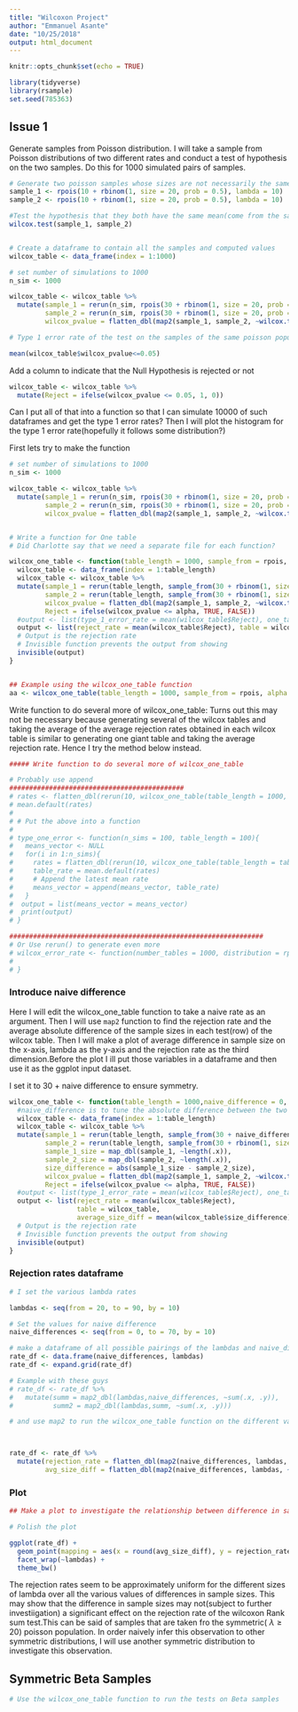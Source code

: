 ```yaml
---
title: "Wilcoxon Project"
author: "Emmanuel Asante"
date: "10/25/2018"
output: html_document
---
```


```r
knitr::opts_chunk$set(echo = TRUE)
```

```r

library(tidyverse)
library(rsample)
set.seed(785363)
```


## Issue 1

Generate samples from Poisson distribution. I will take a sample from Poisson distributions of two different rates and conduct a test of hypothesis on the two samples. Do this for 1000 simulated pairs of samples.

```r

# Generate two poisson samples whose sizes are not necessarily the same
sample_1 <- rpois(10 + rbinom(1, size = 20, prob = 0.5), lambda = 10)
sample_2 <- rpois(10 + rbinom(1, size = 20, prob = 0.5), lambda = 10)

#Test the hypothesis that they both have the same mean(come from the same distribution)
wilcox.test(sample_1, sample_2)


# Create a dataframe to contain all the samples and computed values
wilcox_table <- data_frame(index = 1:1000)

# set number of simulations to 1000
n_sim <- 1000

wilcox_table <- wilcox_table %>% 
  mutate(sample_1 = rerun(n_sim, rpois(30 + rbinom(1, size = 20, prob = 0.5), lambda = 10)),
         sample_2 = rerun(n_sim, rpois(30 + rbinom(1, size = 20, prob = 0.5), lambda = 10)),
         wilcox_pvalue = flatten_dbl(map2(sample_1, sample_2, ~wilcox.test(.x, .y, exact = FALSE)$p.value)))

# Type 1 error rate of the test on the samples of the same poisson population

mean(wilcox_table$wilcox_pvalue<=0.05)

```

Add a column to indicate that the Null Hypothesis is rejected or not

```r
wilcox_table <- wilcox_table %>% 
  mutate(Reject = ifelse(wilcox_pvalue <= 0.05, 1, 0))
```


Can I put all of that into a function so that I can simulate 10000 of such dataframes and get the type 1 error rates? Then I will plot the histogram for the type 1 error rate(hopefully it follows some distribution?)

First lets try to make the function

```r
# set number of simulations to 1000
n_sim <- 1000

wilcox_table <- wilcox_table %>% 
  mutate(sample_1 = rerun(n_sim, rpois(30 + rbinom(1, size = 20, prob = 0.5), lambda = 10)),
         sample_2 = rerun(n_sim, rpois(30 + rbinom(1, size = 20, prob = 0.5), lambda = 10)),
         wilcox_pvalue = flatten_dbl(map2(sample_1, sample_2, ~wilcox.test(.x, .y, exact = F)$p.value)))


# Write a function for One table
# Did Charlotte say that we need a separate file for each function?

wilcox_one_table <- function(table_length = 1000, sample_from = rpois, ..., alpha = 0.05){
  wilcox_table <- data_frame(index = 1:table_length)
  wilcox_table <- wilcox_table %>% 
  mutate(sample_1 = rerun(table_length, sample_from(30 + rbinom(1, size = 20, prob = 0.5), ...)),
         sample_2 = rerun(table_length, sample_from(30 + rbinom(1, size = 20, prob = 0.5), ...)),
         wilcox_pvalue = flatten_dbl(map2(sample_1, sample_2, ~wilcox.test(.x, .y, exact = FALSE, conf.level = 1 - alpha)$p.value)), 
         Reject = ifelse(wilcox_pvalue <= alpha, TRUE, FALSE))
  #output <- list(type_1_error_rate = mean(wilcox_table$Reject), one_table = wilcox_table)
  output <- list(reject_rate = mean(wilcox_table$Reject), table = wilcox_table)
  # Output is the rejection rate
  # Invisible function prevents the output from showing
  invisible(output)
}


## Example using the wilcox_one_table function
aa <- wilcox_one_table(table_length = 1000, sample_from = rpois, alpha = 0.05, lambda = 20)

```


Write function to do several more of wilcox_one_table:
Turns out this may not be necessary because generating several of the wilcox tables and taking the average of the average rejection rates obtained in each wilcox table is similar to generating one giant table and taking the average rejection rate. Hence I try the method below instead.

```r
##### Write function to do several more of wilcox_one_table

# Probably use append
############################################
# rates <- flatten_dbl(rerun(10, wilcox_one_table(table_length = 1000, sample_from = rpois, alpha = 0.05, lambda = 20)))
# mean.default(rates)
# 
# # Put the above into a function
# 
# type_one_error <- function(n_sims = 100, table_length = 100){
#   means_vector <- NULL
#   for(i in 1:n_sims){
#     rates = flatten_dbl(rerun(10, wilcox_one_table(table_length = table_length, sample_from = rpois, alpha = 0.05, lambda = 20)))
#     table_rate = mean.default(rates)
#     # Append the latest mean rate
#     means_vector = append(means_vector, table_rate)
#   }
#  output = list(means_vector = means_vector)
#  print(output)
# }

################################################################
# Or Use rerun() to generate even more
# wilcox_error_rate <- function(number_tables = 1000, distribution = rpois, ...){
#   
# }

```


### Introduce naive difference
Here I will edit the wilcox_one_table function to take a naive rate as an argument. Then I will use `map2` function to find the rejection rate and the
average absolute difference of the sample sizes in each test(row) of the wilcox table. Then I will make a plot of average difference in sample size on the x-axis, lambda as the y-axis and the rejection rate as the third dimension.Before the plot I ill put those variables in a dataframe and then use it as the ggplot input dataset.

I set it to 30 + naive difference to ensure symmetry.
```r
wilcox_one_table <- function(table_length = 1000,naive_difference = 0, sample_from = rpois, ..., alpha = 0.05, lambda = 20){
  #naive_difference is to tune the absolute difference between the two sample sizes.
  wilcox_table <- data_frame(index = 1:table_length)
  wilcox_table <- wilcox_table %>% 
  mutate(sample_1 = rerun(table_length, sample_from(30 + naive_difference + rbinom(1, size = 20, prob = 0.5), ...)),
         sample_2 = rerun(table_length, sample_from(30 + rbinom(1, size = 20, prob = 0.5), ...)),
         sample_1_size = map_dbl(sample_1, ~length(.x)),
         sample_2_size = map_dbl(sample_2, ~length(.x)),
         size_difference = abs(sample_1_size - sample_2_size),
         wilcox_pvalue = flatten_dbl(map2(sample_1, sample_2, ~wilcox.test(.x, .y, exact = FALSE, conf.level = 1 - alpha)$p.value)), 
         Reject = ifelse(wilcox_pvalue <= alpha, TRUE, FALSE))
  #output <- list(type_1_error_rate = mean(wilcox_table$Reject), one_table = wilcox_table)
  output <- list(reject_rate = mean(wilcox_table$Reject), 
                 table = wilcox_table,
                 average_size_diff = mean(wilcox_table$size_difference))
  # Output is the rejection rate
  # Invisible function prevents the output from showing
  invisible(output)
}


```


### Rejection rates dataframe
```r
# I set the various lambda rates 

lambdas <- seq(from = 20, to = 90, by = 10)

# Set the values for naive difference 
naive_differences <- seq(from = 0, to = 70, by = 10)

# make a dataframe of all possible pairings of the lambdas and naive_differences
rate_df <- data.frame(naive_differences, lambdas)
rate_df <- expand.grid(rate_df)

# Example with these guys
# rate_df <- rate_df %>%
#   mutate(summ = map2_dbl(lambdas,naive_differences, ~sum(.x, .y)),
#          summ2 = map2_dbl(lambdas,summ, ~sum(.x, .y)))

# and use map2 to run the wilcox_one_table function on the different values. # Obtain the average



rate_df <- rate_df %>%
  mutate(rejection_rate = flatten_dbl(map2(naive_differences, lambdas, ~wilcox_one_table(table_length = 1000, alpha = 0.05, sample_from = rpois, .x, .y)$reject_rate)),
         avg_size_diff = flatten_dbl(map2(naive_differences, lambdas, ~wilcox_one_table(table_length = 1000, alpha = 0.05, sample_from = rpois, .x, .y)$average_size_diff)))


```

### Plot 

```r
## Make a plot to investigate the relationship between difference in sample size, the poisson lambda and the rejection rate.

# Polish the plot

ggplot(rate_df) +
  geom_point(mapping = aes(x = round(avg_size_diff), y = rejection_rate, col = factor(lambdas))) +
  facet_wrap(~lambdas) +
  theme_bw()
```
The rejection rates seem to be approximately uniform for the different sizes of lambda over all the various values of differences in sample sizes. This may show that the difference in sample sizes may not(subject to further investiigation) a significant effect on the rejection rate of the wilcoxon Rank sum test.This can be said of samples that are taken fro the symmetric( $\lambda \ge 20$) poisson population. In order naively infer this observation to other symmetric distributions, I will use another symmetric distribution to investigate this observation.


## Symmetric Beta  Samples

```r
# Use the wilcox_one_table function to run the tests on Beta samples
```









